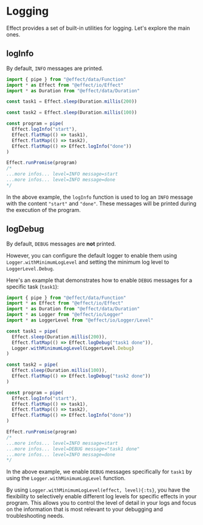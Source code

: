 # Logging

Effect provides a set of built-in utilities for logging. Let's explore the main ones.

## logInfo

By default, `INFO` messages are printed.

```ts
import { pipe } from "@effect/data/Function"
import * as Effect from "@effect/io/Effect"
import * as Duration from "@effect/data/Duration"

const task1 = Effect.sleep(Duration.millis(200))

const task2 = Effect.sleep(Duration.millis(100))

const program = pipe(
  Effect.logInfo("start"),
  Effect.flatMap(() => task1),
  Effect.flatMap(() => task2),
  Effect.flatMap(() => Effect.logInfo("done"))
)

Effect.runPromise(program)
/*
...more infos... level=INFO message=start
...more infos... level=INFO message=done
*/
```

In the above example, the `logInfo` function is used to log an `INFO` message with the content `"start"` and `"done"`. These messages will be printed during the execution of the program.

## logDebug

By default, `DEBUG` messages are **not** printed.

However, you can configure the default logger to enable them using `Logger.withMinimumLogLevel` and setting the minimum log level to `LoggerLevel.Debug`.

Here's an example that demonstrates how to enable `DEBUG` messages for a specific task (`task1`):

```ts {10}
import { pipe } from "@effect/data/Function"
import * as Effect from "@effect/io/Effect"
import * as Duration from "@effect/data/Duration"
import * as Logger from "@effect/io/Logger"
import * as LoggerLevel from "@effect/io/Logger/Level"

const task1 = pipe(
  Effect.sleep(Duration.millis(200)),
  Effect.flatMap(() => Effect.logDebug("task1 done")),
  Logger.withMinimumLogLevel(LoggerLevel.Debug)
)

const task2 = pipe(
  Effect.sleep(Duration.millis(100)),
  Effect.flatMap(() => Effect.logDebug("task2 done"))
)

const program = pipe(
  Effect.logInfo("start"),
  Effect.flatMap(() => task1),
  Effect.flatMap(() => task2),
  Effect.flatMap(() => Effect.logInfo("done"))
)

Effect.runPromise(program)
/*
...more infos... level=INFO message=start
...more infos... level=DEBUG message="task1 done"
...more infos... level=INFO message=done
*/
```

In the above example, we enable `DEBUG` messages specifically for `task1` by using the `Logger.withMinimumLogLevel` function.

By using `Logger.withMinimumLogLevel(effect, level){:ts}`, you have the flexibility to selectively enable different log levels for specific effects in your program. This allows you to control the level of detail in your logs and focus on the information that is most relevant to your debugging and troubleshooting needs.
